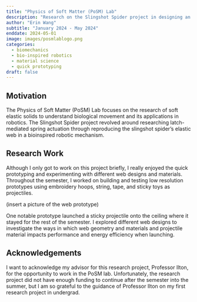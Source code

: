 ```yaml
---
title: "Physics of Soft Matter (PoSM) Lab"
description: "Research on the Slingshot Spider project in designing an energy-efficient slingshot robot."
author: "Erin Wang"
subtitle: "January 2024 - May 2024"
enddate: 2024-05-01
image: images/posmlablogo.png
categories:
  - biomechanics
  - bio-inspired robotics
  - material science
  - quick prototyping
draft: false
---
```


## Motivation
The Physics of Soft Matter (PoSM) Lab focuses on the research of soft elastic solids to understand biological movement and its applications in robotics. The Slingshot Spider project revolved around researching latch-mediated spring actuation through reproducing the slingshot spider's elastic web in a bioinspired robotic mechanism.

## Research Work
Although I only got to work on this project briefly, I really enjoyed the quick prototyping and experimenting with different web designs and materials. Throughout the semester, I worked on building and testing low resolution prototypes using embroidery hoops, string, tape, and sticky toys as projectiles. 

(insert a picture of the web prototype)

One notable prototype launched a sticky projectile onto the ceiling where it stayed for the rest of the semester. I explored different web designs to investigate the ways in which web geometry and materials and projectile material impacts performance and energy efficiency when launching.

## Acknowledgements
I want to acknowledge my advisor for this research project, Professor Ilton, for the opportunity to work in the PoSM lab. Unfortunately, the research project did not have enough funding to continue after the semester into the summer, but I am so grateful to the guidance of Professor Ilton on my first research project in undergrad. 